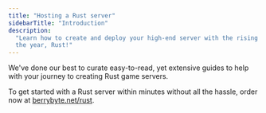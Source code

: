 ```yaml
---
title: "Hosting a Rust server"
sidebarTitle: "Introduction"
description:
  "Learn how to create and deploy your high-end server with the rising game of
  the year, Rust!"
---
```


We've done our best to curate easy-to-read, yet extensive guides to help with
your journey to creating Rust game servers.

To get started with a Rust server within minutes without all the hassle, order
now at [berrybyte.net/rust](https://berrybyte.net/rust/).
